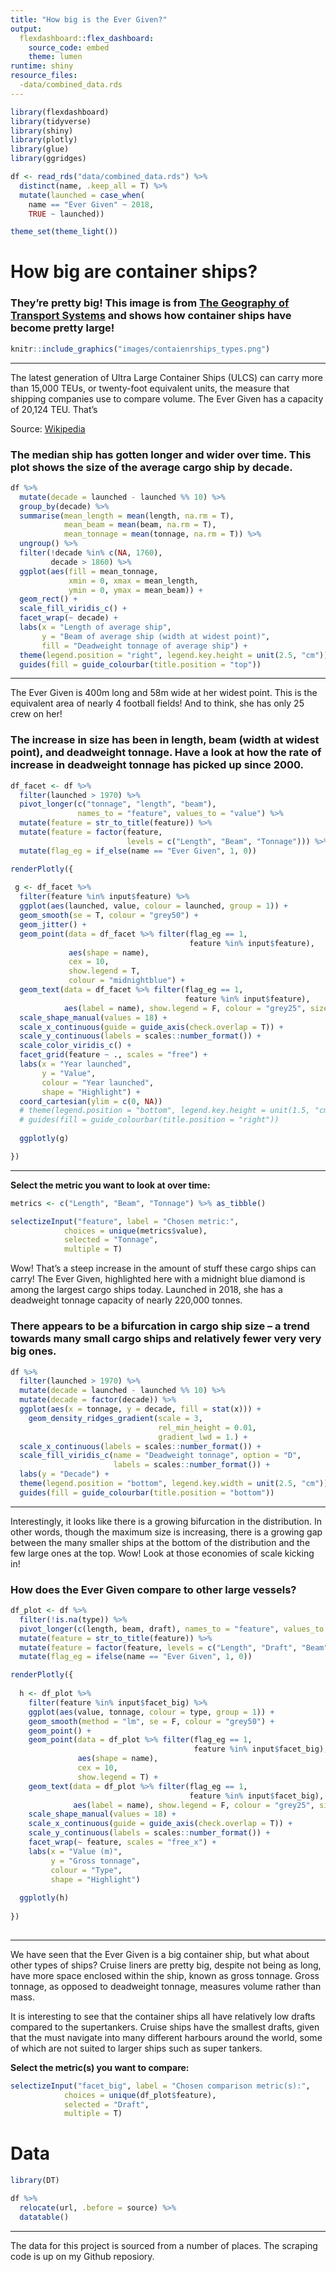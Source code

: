```yaml
---
title: "How big is the Ever Given?"
output: 
  flexdashboard::flex_dashboard:
    source_code: embed
    theme: lumen
runtime: shiny
resource_files:
  -data/combined_data.rds
---
```


```r
library(flexdashboard)
library(tidyverse)
library(shiny)
library(plotly)
library(glue)
library(ggridges)

df <- read_rds("data/combined_data.rds") %>% 
  distinct(name, .keep_all = T) %>% 
  mutate(launched = case_when(
    name == "Ever Given" ~ 2018,
    TRUE ~ launched))

theme_set(theme_light())

```



How big are container ships? {.storyboard}
==================================================================================

### They're pretty big! This image is from [The Geography of Transport Systems](https://transportgeography.org/contents/chapter5/maritime-transportation/evolution-containerships-classes/) and shows how container ships have become pretty large! 

```r

knitr::include_graphics("images/contaienrships_types.png")

```


***
The latest generation of Ultra Large Container Ships (ULCS) can carry more than 15,000 TEUs, or twenty-foot equivalent units, the measure that shipping companies use to compare volume. The Ever Given has a capacity of 20,124 TEU. That's 

Source: [Wikipedia](https://en.wikipedia.org/wiki/Ever_Given)


### The median ship has gotten longer and wider over time. This plot shows the size of the average cargo ship by decade.

```r

df %>% 
  mutate(decade = launched - launched %% 10) %>% 
  group_by(decade) %>% 
  summarise(mean_length = mean(length, na.rm = T),
            mean_beam = mean(beam, na.rm = T),
            mean_tonnage = mean(tonnage, na.rm = T)) %>% 
  ungroup() %>% 
  filter(!decade %in% c(NA, 1760),
         decade > 1860) %>% 
  ggplot(aes(fill = mean_tonnage, 
             xmin = 0, xmax = mean_length,
             ymin = 0, ymax = mean_beam)) +
  geom_rect() +
  scale_fill_viridis_c() +
  facet_wrap(~ decade) +
  labs(x = "Length of average ship",
       y = "Beam of average ship (width at widest point)",
       fill = "Deadweight tonnage of average ship") +
  theme(legend.position = "right", legend.key.height = unit(2.5, "cm")) +
  guides(fill = guide_colourbar(title.position = "top"))

```

***

The Ever Given is 400m long and 58m wide at her widest point. This is the equivalent area of nearly 4 football fields! And to think, she has only 25 crew on her!

### The increase in size has been in length, beam (width at widest point), and deadweight tonnage. Have a look at how the rate of increase in deadweight tonnage has picked up since 2000.

```r

df_facet <- df %>% 
  filter(launched > 1970) %>%
  pivot_longer(c("tonnage", "length", "beam"),
               names_to = "feature", values_to = "value") %>% 
  mutate(feature = str_to_title(feature)) %>% 
  mutate(feature = factor(feature, 
                          levels = c("Length", "Beam", "Tonnage"))) %>% 
  mutate(flag_eg = if_else(name == "Ever Given", 1, 0))

renderPlotly({
  
 g <- df_facet %>%   
  filter(feature %in% input$feature) %>%
  ggplot(aes(launched, value, colour = launched, group = 1)) +
  geom_smooth(se = T, colour = "grey50") +
  geom_jitter() +
  geom_point(data = df_facet %>% filter(flag_eg == 1,
                                        feature %in% input$feature),
             aes(shape = name),
             cex = 10,
             show.legend = T,
             colour = "midnightblue") +
  geom_text(data = df_facet %>% filter(flag_eg == 1,
                                       feature %in% input$feature),
            aes(label = name), show.legend = F, colour = "grey25", size = 6) +
  scale_shape_manual(values = 18) +
  scale_x_continuous(guide = guide_axis(check.overlap = T)) +
  scale_y_continuous(labels = scales::number_format()) +
  scale_color_viridis_c() +
  facet_grid(feature ~ ., scales = "free") +
  labs(x = "Year launched",
       y = "Value",
       colour = "Year launched",
       shape = "Highlight") +
  coord_cartesian(ylim = c(0, NA)) 
  # theme(legend.position = "bottom", legend.key.height = unit(1.5, "cm")) +
  # guides(fill = guide_colourbar(title.position = "right"))
 
  ggplotly(g)

})
```


***

**Select the metric you want to look at over time:**

```r

metrics <- c("Length", "Beam", "Tonnage") %>% as_tibble()

selectizeInput("feature", label = "Chosen metric:",
            choices = unique(metrics$value), 
            selected = "Tonnage",
            multiple = T)

```

Wow! That's a steep increase in the amount of stuff these cargo ships can carry! The Ever Given, highlighted here with a midnight blue diamond is among the largest cargo ships today. Launched in 2018, she has a deadweight tonnage capacity of nearly 220,000 tonnes.

### There appears to be a bifurcation in cargo ship size -- a trend towards many small cargo ships and relatively fewer very very big ones.

```r

df %>% 
  filter(launched > 1970) %>% 
  mutate(decade = launched - launched %% 10) %>% 
  mutate(decade = factor(decade)) %>% 
  ggplot(aes(x = tonnage, y = decade, fill = stat(x))) +
    geom_density_ridges_gradient(scale = 3, 
                                 rel_min_height = 0.01, 
                                 gradient_lwd = 1.) +
  scale_x_continuous(labels = scales::number_format()) +
  scale_fill_viridis_c(name = "Deadweight tonnage", option = "D",
                       labels = scales::number_format()) +
  labs(y = "Decade") +
  theme(legend.position = "bottom", legend.key.width = unit(2.5, "cm")) +
  guides(fill = guide_colourbar(title.position = "bottom"))

```

***
Interestingly, it looks like there is a growing bifurcation in the distribution. In other words, though the maximum size is increasing, there is a growing gap between the many smaller ships at the bottom of the distribution and the few large ones at the top. Wow! Look at those economies of scale kicking in!

### How does the Ever Given compare to other large vessels?

```r
df_plot <- df %>% 
  filter(!is.na(type)) %>% 
  pivot_longer(c(length, beam, draft), names_to = "feature", values_to = "value") %>% 
  mutate(feature = str_to_title(feature)) %>% 
  mutate(feature = factor(feature, levels = c("Length", "Draft", "Beam"))) %>% 
  mutate(flag_eg = ifelse(name == "Ever Given", 1, 0))

renderPlotly({
    
  h <- df_plot %>%   
    filter(feature %in% input$facet_big) %>% 
    ggplot(aes(value, tonnage, colour = type, group = 1)) +
    geom_smooth(method = "lm", se = F, colour = "grey50") +
    geom_point() +
    geom_point(data = df_plot %>% filter(flag_eg == 1,
                                         feature %in% input$facet_big), 
               aes(shape = name), 
               cex = 10,
               show.legend = T) +
    geom_text(data = df_plot %>% filter(flag_eg == 1,
                                        feature %in% input$facet_big),
              aes(label = name), show.legend = F, colour = "grey25", size = 3) +
    scale_shape_manual(values = 18) +
    scale_x_continuous(guide = guide_axis(check.overlap = T)) +
    scale_y_continuous(labels = scales::number_format()) +
    facet_wrap(~ feature, scales = "free_x") +
    labs(x = "Value (m)",
         y = "Gross tonnage",
         colour = "Type",
         shape = "Highlight")
  
  ggplotly(h)
  
})
  
```

***
We have seen that the Ever Given is a big container ship, but what about other types of ships? Cruise liners are pretty big, despite not being as long, have more space enclosed within the ship, known as gross tonnage. Gross tonnage, as opposed to deadweight tonnage, measures volume rather than mass.

It is interesting to see that the container ships all have relatively low drafts compared to the supertankers. Cruise ships have the smallest drafts, given that the must navigate into many different harbours around the world, some of which are not suited to larger ships such as super tankers.

**Select the metric(s) you want to compare:**

```r

selectizeInput("facet_big", label = "Chosen comparison metric(s):",
            choices = unique(df_plot$feature), 
            selected = "Draft",
            multiple = T)

```



Data
==================================================================================


```r

library(DT)

df %>% 
  relocate(url, .before = source) %>% 
  datatable()


```


*** 

The data for this project is sourced from a number of places. The scraping code is up on my Github reposiory.
